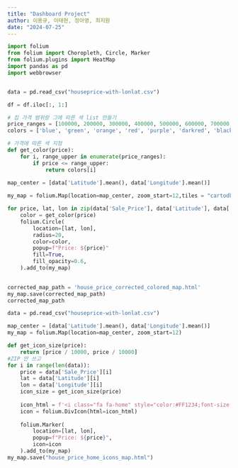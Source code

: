 ```yaml
---
title: "Dashboard Project"
author: 이용규, 이태현, 정아영, 최지원
date: "2024-07-25"
---
```


```python
import folium
from folium import Choropleth, Circle, Marker
from folium.plugins import HeatMap
import pandas as pd
import webbrowser


data = pd.read_csv("houseprice-with-lonlat.csv")

df = df.iloc[:, 1:]

# 집 가격 범위랑 그에 따른 색 list 만들기 
price_ranges = [100000, 200000, 300000, 400000, 500000, 600000, 700000, float('inf')]
colors = ['blue', 'green', 'orange', 'red', 'purple', 'darkred', 'black', 'grey']

# 가격에 따른 색 지정 
def get_color(price):
    for i, range_upper in enumerate(price_ranges):
        if price <= range_upper:
            return colors[i]
        
map_center = [data['Latitude'].mean(), data['Longitude'].mean()]

my_map = folium.Map(location=map_center, zoom_start=12,tiles = "cartodbpositron")

for price, lat, lon in zip(data['Sale_Price'], data['Latitude'], data['Longitude']):
    color = get_color(price)
    folium.Circle(
        location=[lat, lon],
        radius=20,
        color=color,
        popup=f"Price: ${price}"
        fill=True,
        fill_opacity=0.6,
    ).add_to(my_map)
    

corrected_map_path = 'house_price_corrected_colored_map.html'
my_map.save(corrected_map_path)
corrected_map_path
```

```python

data = pd.read_csv("houseprice-with-lonlat.csv")

map_center = [data['Latitude'].mean(), data['Longitude'].mean()]
my_map = folium.Map(location=map_center, zoom_start=12)

def get_icon_size(price):
    return [price / 10000, price / 10000]
#ZIP 안 쓰고
for i in range(len(data)):
    price = data['Sale_Price'][i]
    lat = data['Latitude'][i]
    lon = data['Longitude'][i]
    icon_size = get_icon_size(price)
    
    icon_html = f'<i class="fa fa-home" style="color:#FF1234;font-size:{icon_size[0]}px;"></i>'
    icon = folium.DivIcon(html=icon_html)
    
    folium.Marker(
        location=[lat, lon],
        popup=f"Price: ${price}",
        icon=icon
    ).add_to(my_map)
my_map.save("house_price_home_icons_map.html")
```



